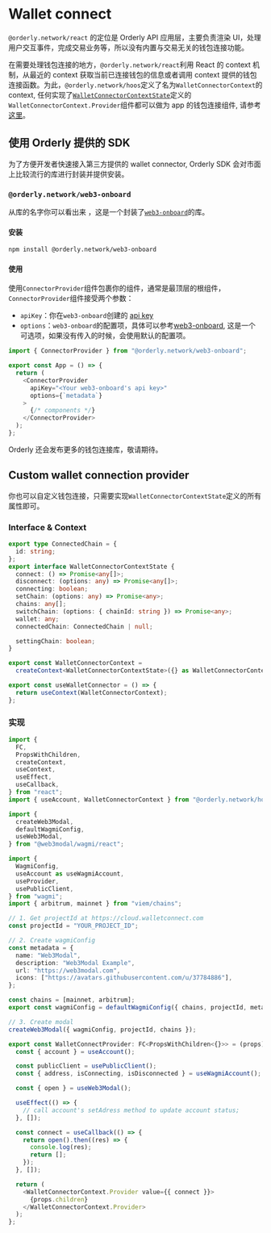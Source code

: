 # Wallet connect

`@orderly.network/react` 的定位是 Orderly API 应用层，主要负责渲染 UI，处理用户交互事件，完成交易业务等，所以没有内置与交易无关的钱包连接功能。

在需要处理钱包连接的地方，`@orderly.network/react`利用 React 的 context 机制，从最近的 context 获取当前已连接钱包的信息或者调用 context 提供的钱包连接函数。为此，`@orderly.network/hoos`定义了名为`WalletConnectorContext`的 context, 任何实现了[`WalletConnectorContextState`](/)定义的`WalletConnectorContext.Provider`组件都可以做为 app 的钱包连接组件, 请参考[这里](#custom-wallet-connection-provider)。

## 使用 Orderly 提供的 SDK

为了方便开发者快速接入第三方提供的 wallet connector, Orderly SDK 会对市面上比较流行的库进行封装并提供安装。

### `@orderly.network/web3-onboard`

从库的名字你可以看出来 ，这是一个封装了[`web3-onboard`](https://onboard.blocknative.com/docs/modules/react)的库。

#### 安装

```bash npm2yarn copy
npm install @orderly.network/web3-onboard
```

#### 使用

使用`ConnectorProvider`组件包裹你的组件，通常是最顶层的根组件，`ConnectorProvider`组件接受两个参数：

- `apiKey`：你在`web3-onboard`创建的 [api key](https://explorer.blocknative.com/account)
- `options`：`web3-onboard`的配置项，具体可以参考[web3-onboard](https://onboard.blocknative.com/docs/modules/core#initialization), 这是一个可选项，如果没有传入的时候，会使用默认的配置项。

```typescript copy
import { ConnectorProvider } from "@orderly.network/web3-onboard";

export const App = () => {
  return (
    <ConnectorProvider
      apiKey="<Your web3-onboard's api key>"
      options={`metadata`}
    >
      {/* components */}
    </ConnectorProvider>
  );
};
```

Orderly 还会发布更多的钱包连接库，敬请期待。

## Custom wallet connection provider

你也可以自定义钱包连接，只需要实现`WalletConnectorContextState`定义的所有属性即可。

### Interface & Context

```typescript copy
export type ConnectedChain = {
  id: string;
};
export interface WalletConnectorContextState {
  connect: () => Promise<any[]>;
  disconnect: (options: any) => Promise<any[]>;
  connecting: boolean;
  setChain: (options: any) => Promise<any>;
  chains: any[];
  switchChain: (options: { chainId: string }) => Promise<any>;
  wallet: any;
  connectedChain: ConnectedChain | null;

  settingChain: boolean;
}

export const WalletConnectorContext =
  createContext<WalletConnectorContextState>({} as WalletConnectorContextState);

export const useWalletConnector = () => {
  return useContext(WalletConnectorContext);
};
```

### 实现

```typescript copy
import {
  FC,
  PropsWithChildren,
  createContext,
  useContext,
  useEffect,
  useCallback,
} from "react";
import { useAccount, WalletConnectorContext } from "@orderly.network/hooks";

import {
  createWeb3Modal,
  defaultWagmiConfig,
  useWeb3Modal,
} from "@web3modal/wagmi/react";

import {
  WagmiConfig,
  useAccount as useWagmiAccount,
  useProvider,
  usePublicClient,
} from "wagmi";
import { arbitrum, mainnet } from "viem/chains";

// 1. Get projectId at https://cloud.walletconnect.com
const projectId = "YOUR_PROJECT_ID";

// 2. Create wagmiConfig
const metadata = {
  name: "Web3Modal",
  description: "Web3Modal Example",
  url: "https://web3modal.com",
  icons: ["https://avatars.githubusercontent.com/u/37784886"],
};

const chains = [mainnet, arbitrum];
export const wagmiConfig = defaultWagmiConfig({ chains, projectId, metadata });

// 3. Create modal
createWeb3Modal({ wagmiConfig, projectId, chains });

export const WalletConnectProvider: FC<PropsWithChildren<{}>> = (props) => {
  const { account } = useAccount();

  const publicClient = usePublicClient();
  const { address, isConnecting, isDisconnected } = useWagmiAccount();

  const { open } = useWeb3Modal();

  useEffect(() => {
    // call account's setAdress method to update account status;
  }, []);

  const connect = useCallback(() => {
    return open().then((res) => {
      console.log(res);
      return [];
    });
  }, []);

  return (
    <WalletConnectorContext.Provider value={{ connect }}>
      {props.children}
    </WalletConnectorContext.Provider>
  );
};
```
